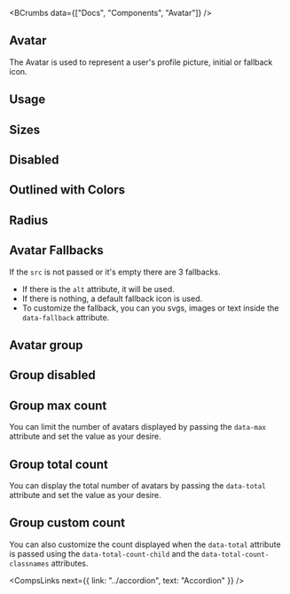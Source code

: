 
<BCrumbs data={["Docs", "Components", "Avatar"]} />

<Article>

# Avatar

The Avatar is used to represent a user's profile picture, initial or fallback icon.

## Usage

<CodePreview code={avatarCodes.default} />

## Sizes

<CodePreview code={avatarCodes.sizes} />

## Disabled

<CodePreview code={avatarCodes.disabled} />

## Outlined with Colors

<CodePreview code={avatarCodes.outlinedWithColors} />

## Radius

<CodePreview code={avatarCodes.radius} />

## Avatar Fallbacks

If the `src` is not passed or it's empty there are 3 fallbacks.

- If there is the `alt` attribute, it will be used.
- If there is nothing, a default fallback icon is used.
- To customize the fallback, you can you svgs, images or text inside the `data-fallback` attribute.

<CodePreview code={avatarCodes.fallbacks} />

## Avatar group

<CodePreview code={avatarCodes.group} />

## Group disabled

<CodePreview code={avatarCodes.groupDisabled} />

## Group max count

You can limit the number of avatars displayed by passing the `data-max` attribute and set the value as your desire.

<CodePreview code={avatarCodes.groupMaxCount} />

## Group total count

You can display the total number of avatars by passing the `data-total` attribute and set the value as your desire.

<CodePreview code={avatarCodes.groupTotalCount} />

## Group custom count

You can also customize the count displayed when the `data-total` attribute is passed using the `data-total-count-child` and the `data-total-count-classnames` attributes.

<CodePreview code={avatarCodes.groupCustomCount} />

<CompsLinks next={{ link: "../accordion", text: "Accordion" }} />

</Article>